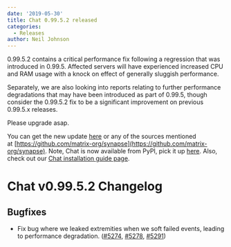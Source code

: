 ```yaml
---
date: '2019-05-30'
title: Chat 0.99.5.2 released
categories:
  - Releases
author: Neil Johnson
---
```



0.99.5.2 contains a critical performance fix following a regression that was introduced in 0.99.5. Affected servers will have experienced increased CPU and RAM usage with a knock on effect of generally sluggish performance.

Separately, we are also looking into reports relating to further performance degradations that may have been introduced as part of 0.99.5, though consider the 0.99.5.2 fix to be a significant improvement on previous 0.99.5.x releases.

Please upgrade asap.

You can get the new update [here](https://github.com/matrix-org/synapse/releases/tag/v0.99.5.2) or any of the sources mentioned at [https://github.com/matrix-org/synapse](https://github.com/matrix-org/synapse). Note, Chat is now available from PyPI, pick it up [here](https://pypi.org/project/matrix-synapse/). Also, check out our [Chat installation guide page](https://matrix.org/docs/guides/installing-synapse).

Chat v0.99.5.2 Changelog
===========================

Bugfixes
--------

- Fix bug where we leaked extremities when we soft failed events, leading to performance degradation. ([\#5274](https://github.com/matrix-org/synapse/issues/5274), [\#5278](https://github.com/matrix-org/synapse/issues/5278), [\#5291](https://github.com/matrix-org/synapse/issues/5291))
